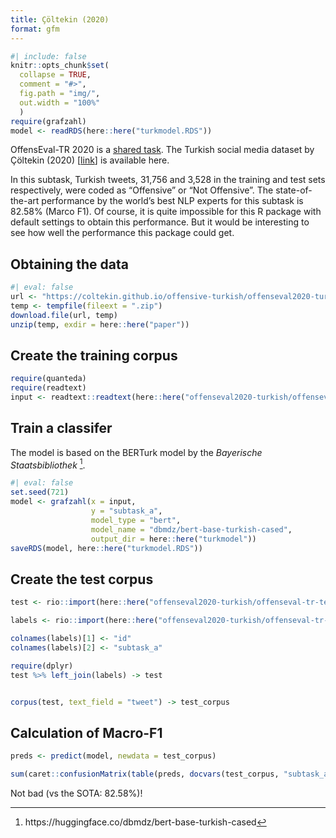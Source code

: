 ```yaml
---
title: Çöltekin (2020)
format: gfm
---
```


```r
#| include: false
knitr::opts_chunk$set(
  collapse = TRUE,
  comment = "#>",
  fig.path = "img/",
  out.width = "100%"
  )
require(grafzahl)
model <- readRDS(here::here("turkmodel.RDS"))
```


OffensEval-TR 2020 is a [shared task](https://sites.google.com/site/offensevalsharedtask/results-and-paper-submission). The Turkish social media dataset by 
Çöltekin (2020) [[link](https://aclanthology.org/2020.lrec-1.758)] is available here.

In this subtask, Turkish tweets, 31,756 and 3,528 in the training and test sets respectively, were coded as "Offensive" or "Not Offensive". The state-of-the-art performance by the world's best NLP experts for this subtask is 82.58\% (Marco F1). Of course, it is quite impossible for this R package with default settings to obtain this performance. But it would be interesting to see how well the performance this package could get.

## Obtaining the data

```r
#| eval: false
url <- "https://coltekin.github.io/offensive-turkish/offenseval2020-turkish.zip"
temp <- tempfile(fileext = ".zip")
download.file(url, temp)
unzip(temp, exdir = here::here("paper"))
```

## Create the training corpus

```r
require(quanteda)
require(readtext)
input <- readtext::readtext(here::here("offenseval2020-turkish/offenseval-tr-training-v1/offenseval-tr-training-v1.tsv"), text_field = "tweet", quote = "") %>% corpus
```

## Train a classifer

The model is based on the BERTurk model by the *Bayerische Staatsbibliothek* [^BERTurk].

[^BERTurk]: https://huggingface.co/dbmdz/bert-base-turkish-cased

```r
#| eval: false
set.seed(721)
model <- grafzahl(x = input,
                  y = "subtask_a",
                  model_type = "bert",
                  model_name = "dbmdz/bert-base-turkish-cased",
                  output_dir = here::here("turkmodel"))
saveRDS(model, here::here("turkmodel.RDS"))
```

## Create the test corpus

```r
test <- rio::import(here::here("offenseval2020-turkish/offenseval-tr-testset-v1/offenseval-tr-testset-v1.tsv"), quote = "")

labels <- rio::import(here::here("offenseval2020-turkish/offenseval-tr-testset-v1/offenseval-tr-labela-v1.tsv"), quote = "")

colnames(labels)[1] <- "id"
colnames(labels)[2] <- "subtask_a"

require(dplyr)
test %>% left_join(labels) -> test


corpus(test, text_field = "tweet") -> test_corpus
```

## Calculation of Macro-F1

```r
preds <- predict(model, newdata = test_corpus)

sum(caret::confusionMatrix(table(preds, docvars(test_corpus, "subtask_a")), mode = "prec_recall", positive = "OFF")$byClass["F1"], caret::confusionMatrix(table(preds, docvars(test_corpus, "subtask_a")), mode = "prec_recall", positive = "NOT")$byClass["F1"]) / 2
```

Not bad (vs the SOTA: 82.58\%)!
